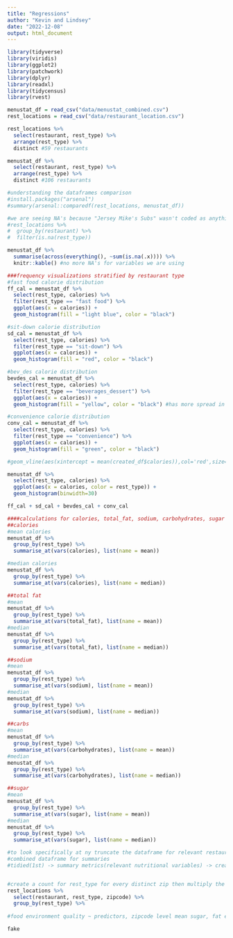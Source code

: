 ```yaml
---
title: "Regressions"
author: "Kevin and Lindsey"
date: "2022-12-08"
output: html_document
---
```


```r
library(tidyverse)
library(viridis)
library(ggplot2)
library(patchwork)
library(dplyr)
library(readxl)
library(tidycensus)
library(rvest)
```

```r
menustat_df = read_csv("data/menustat_combined.csv")
rest_locations = read_csv("data/restaurant_location.csv")
```


```r
rest_locations %>%
  select(restaurant, rest_type) %>%
  arrange(rest_type) %>%
  distinct #59 restaurants

menustat_df %>%
  select(restaurant, rest_type) %>%
  arrange(rest_type) %>%
  distinct #106 restaurants

#understanding the dataframes comparison
#install.packages("arsenal")
#summary(arsenal::comparedf(rest_locations, menustat_df))

#we are seeing NA's because "Jersey Mike's Subs" wasn't coded as anything as shown in the code chunk:
#rest_locations %>%
#  group_by(restaurant) %>%
#  filter(is.na(rest_type))

menustat_df %>%
  summarise(across(everything(), ~sum(is.na(.x)))) %>%
  knitr::kable() #no more NA's for variables we are using

###frequency visualizations stratified by restaurant type
#fast food calorie distribution
ff_cal = menustat_df %>%
  select(rest_type, calories) %>%
  filter(rest_type == "fast food") %>%
  ggplot(aes(x = calories)) +
  geom_histogram(fill = "light blue", color = "black")

#sit-down calorie distribution
sd_cal = menustat_df %>%
  select(rest_type, calories) %>%
  filter(rest_type == "sit-down") %>%
  ggplot(aes(x = calories)) +
  geom_histogram(fill = "red", color = "black")

#bev_des calorie distribution
bevdes_cal = menustat_df %>%
  select(rest_type, calories) %>%
  filter(rest_type == "beverages_dessert") %>%
  ggplot(aes(x = calories)) +
  geom_histogram(fill = "yellow", color = "black") #has more spread in its mean

#convenience calorie distribution
conv_cal = menustat_df %>%
  select(rest_type, calories) %>%
  filter(rest_type == "convenience") %>%
  ggplot(aes(x = calories)) +
  geom_histogram(fill = "green", color = "black")

#geom_vline(aes(xintercept = mean(created_df$calories)),col='red',size=2)

menustat_df %>%
  select(rest_type, calories) %>%
  ggplot(aes(x = calories, color = rest_type)) +
  geom_histogram(binwidth=30)

ff_cal + sd_cal + bevdes_cal + conv_cal
```

```r
####calculations for calories, total_fat, sodium, carbohydrates, sugar
##calories 
#mean calories
menustat_df %>%
  group_by(rest_type) %>%
  summarise_at(vars(calories), list(name = mean))

#median calories
menustat_df %>%
  group_by(rest_type) %>%
  summarise_at(vars(calories), list(name = median))

##total fat
#mean
menustat_df %>%
  group_by(rest_type) %>%
  summarise_at(vars(total_fat), list(name = mean))
#median
menustat_df %>%
  group_by(rest_type) %>%
  summarise_at(vars(total_fat), list(name = median))

##sodium
#mean
menustat_df %>%
  group_by(rest_type) %>%
  summarise_at(vars(sodium), list(name = mean))
#median
menustat_df %>%
  group_by(rest_type) %>%
  summarise_at(vars(sodium), list(name = median))

##carbs
#mean
menustat_df %>%
  group_by(rest_type) %>%
  summarise_at(vars(carbohydrates), list(name = mean))
#median
menustat_df %>%
  group_by(rest_type) %>%
  summarise_at(vars(carbohydrates), list(name = median))

##sugar
#mean
menustat_df %>%
  group_by(rest_type) %>%
  summarise_at(vars(sugar), list(name = mean))
#median
menustat_df %>%
  group_by(rest_type) %>%
  summarise_at(vars(sugar), list(name = median))

#to look specifically at ny truncate the dataframe for relevant restaurant in the city
#combined dataframe for summaries
#tidied(1st) -> summary metrics(relevant nutritional variables) -> creating combined df_metrics(zipcode) ->  joining on zipcode with tidy census -> regression OLS at the zipcode level


#create a count for rest_type for every distinct zip then multiply the #of rest_type by associated metric
rest_locations %>%
  select(restaurant, rest_type, zipcode) %>%
  group_by(rest_type) %>%
  
#food environment quality ~ predictors, zipcode level mean sugar, fat etc. , median house hold income, %race, etc. 
```

```r
fake
```

